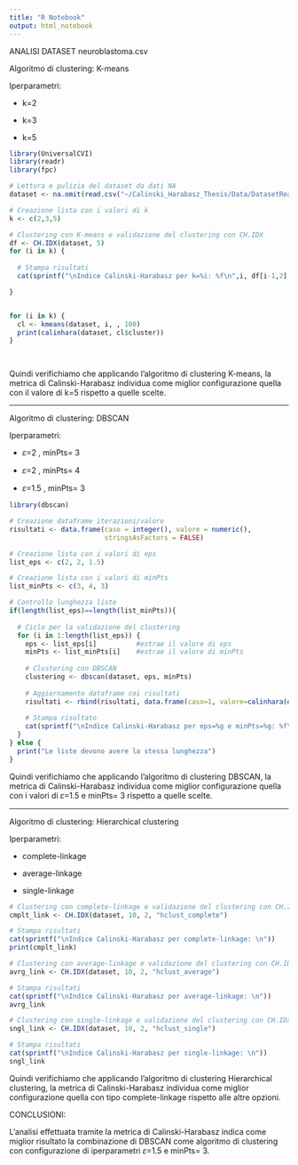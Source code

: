 ```yaml
---
title: "R Notebook"
output: html_notebook
---
```


ANALISI DATASET neuroblastoma.csv

Algoritmo di clustering: K-means

Iperparametri:

-   k=2

-   k=3

-   k=5

```r
library(UniversalCVI)
library(readr)
library(fpc)

# Lettura e pulizia del dataset da dati NA
dataset <- na.omit(read.csv("~/Calinski_Harabasz_Thesis/Data/DatasetReali/10_7717_peerj_5665_dataYM2018_neuroblastoma.csv"))

# Creazione lista con i valori di k
k <- c(2,3,5)

# Clustering con K-means e validazione del clustering con CH.IDX
df <- CH.IDX(dataset, 5)
for (i in k) {
  
  # Stampa risultati
  cat(sprintf("\nIndice Calinski-Harabasz per k=%i: %f\n",i, df[i-1,2] ))

}


for (i in k) {
  cl <- kmeans(dataset, i, , 100)
  print(calinhara(dataset, cl$cluster))
}
 



```

Quindi verifichiamo che applicando l'algoritmo di clustering K-means, la metrica di Calinski-Harabasz individua come miglior configurazione quella con il valore di k=5 rispetto a quelle scelte.

------------------------------------------------------------------------

Algoritmo di clustering: DBSCAN

Iperparametri:

-   𝜀=2 , minPts= 3

-   𝜀=2 , minPts= 4

-   𝜀=1.5 , minPts= 3

```r
library(dbscan)

# Creazione dataframe iterazioni/valore
risultati <- data.frame(caso = integer(), valore = numeric(),
                        stringsAsFactors = FALSE)

# Creazione lista con i valori di eps
list_eps <- c(2, 2, 1.5)

# Creazione lista con i valori di minPts
list_minPts <- c(3, 4, 3)

# Controllo lunghezza liste
if(length(list_eps)==length(list_minPts)){
  
  # Ciclo per la validazione del clustering
  for (i in 1:length(list_eps)) { 
    eps <- list_eps[i]          #estrae il valore di eps
    minPts <- list_minPts[i]    #estrae il valore di minPts
    
    # Clustering con DBSCAN 
    clustering <- dbscan(dataset, eps, minPts)
    
    # Aggiornamento dataframe coi risultati
    risultati <- rbind(risultati, data.frame(caso=1, valore=calinhara(dataset, clustering$cluster)))
    
    # Stampa risultato
    cat(sprintf("\nIndice Calinski-Harabasz per eps=%g e minPts=%g: %f\n",eps , minPts, risultati[i,2] ))
  }
} else {
  print("Le liste devono avere la stessa lunghezza")  
}


```

Quindi verifichiamo che applicando l'algoritmo di clustering DBSCAN, la metrica di Calinski-Harabasz individua come miglior configurazione quella con i valori di 𝜀=1.5 e minPts= 3 rispetto a quelle scelte.

------------------------------------------------------------------------

Algoritmo di clustering: Hierarchical clustering

Iperparametri:

-   complete-linkage

-   average-linkage

-   single-linkage

```r

# Clustering con complete-linkage e validazione del clustering con CH.IDX
cmplt_link <- CH.IDX(dataset, 10, 2, "hclust_complete")

# Stampa risultati
cat(sprintf("\nIndice Calinski-Harabasz per complete-linkage: \n"))
print(cmplt_link)

# Clustering con average-linkage e validazione del clustering con CH.IDX
avrg_link <- CH.IDX(dataset, 10, 2, "hclust_average")

# Stampa risultati
cat(sprintf("\nIndice Calinski-Harabasz per average-linkage: \n"))
avrg_link

# Clustering con single-linkage e validazione del clustering con CH.IDX
sngl_link <- CH.IDX(dataset, 10, 2, "hclust_single")

# Stampa risultati
cat(sprintf("\nIndice Calinski-Harabasz per single-linkage: \n"))
sngl_link
```

Quindi verifichiamo che applicando l'algoritmo di clustering Hierarchical clustering, la metrica di Calinski-Harabasz individua come miglior configurazione quella con tipo complete-linkage rispetto alle altre opzioni.

CONCLUSIONI:

L'analisi effettuata tramite la metrica di Calinski-Harabasz indica come miglior risultato la combinazione di DBSCAN come algoritmo di clustering con configurazione di iperparametri 𝜀=1.5 e minPts= 3.
